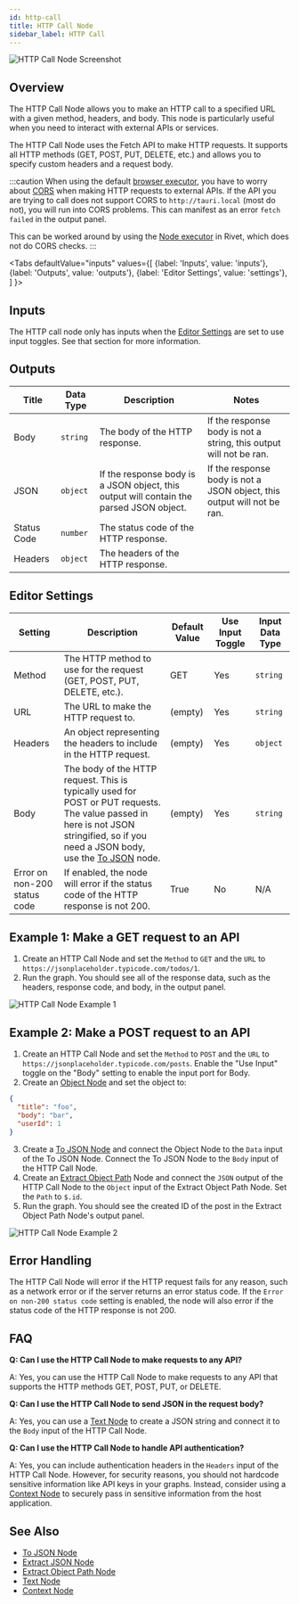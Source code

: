 ```yaml
---
id: http-call
title: HTTP Call Node
sidebar_label: HTTP Call
---
```



![HTTP Call Node Screenshot](./assets/http-call-node.png)

## Overview

The HTTP Call Node allows you to make an HTTP call to a specified URL with a given method, headers, and body. This node is particularly useful when you need to interact with external APIs or services.

The HTTP Call Node uses the Fetch API to make HTTP requests. It supports all HTTP methods (GET, POST, PUT, DELETE, etc.) and allows you to specify custom headers and a request body.

:::caution
When using the default [browser executor](../user-guide/executors.md), you have to worry about [CORS](https://developer.mozilla.org/en-US/docs/Web/HTTP/CORS) when making HTTP requests to external APIs. If the API you are trying to call does not support CORS to `http://tauri.local` (most do not), you will run into CORS problems. This can manifest as an error `fetch failed` in the output panel.

This can be worked around by using the [Node executor](../user-guide/executors.md) in Rivet, which does not do CORS checks.
:::

<Tabs
  defaultValue="inputs"
  values={[
    {label: 'Inputs', value: 'inputs'},
    {label: 'Outputs', value: 'outputs'},
    {label: 'Editor Settings', value: 'settings'},
  ]
}>

<TabItem value="inputs">

## Inputs

The HTTP call node only has inputs when the [Editor Settings](#editor-settings) are set to use input toggles. See that section for more information.

</TabItem>

<TabItem value="outputs">

## Outputs

| Title       | Data Type | Description                                                                             | Notes                                                                   |
| ----------- | --------- | --------------------------------------------------------------------------------------- | ----------------------------------------------------------------------- |
| Body        | `string`  | The body of the HTTP response.                                                          | If the response body is not a string, this output will not be ran.      |
| JSON        | `object`  | If the response body is a JSON object, this output will contain the parsed JSON object. | If the response body is not a JSON object, this output will not be ran. |
| Status Code | `number`  | The status code of the HTTP response.                                                   |                                                                         |
| Headers     | `object`  | The headers of the HTTP response.                                                       |                                                                         |

</TabItem>

<TabItem value="settings">

## Editor Settings

| Setting                      | Description                                                                                                                                                                                         | Default Value | Use Input Toggle | Input Data Type |
| ---------------------------- | --------------------------------------------------------------------------------------------------------------------------------------------------------------------------------------------------- | ------------- | ---------------- | --------------- |
| Method                       | The HTTP method to use for the request (GET, POST, PUT, DELETE, etc.).                                                                                                                              | GET           | Yes              | `string`        |
| URL                          | The URL to make the HTTP request to.                                                                                                                                                                | (empty)       | Yes              | `string`        |
| Headers                      | An object representing the headers to include in the HTTP request.                                                                                                                                  | (empty)       | Yes              | `object`        |
| Body                         | The body of the HTTP request. This is typically used for POST or PUT requests. The value passed in here is not JSON stringified, so if you need a JSON body, use the [To JSON](./to-json.mdx) node. | (empty)       | Yes              | `string`        |
| Error on non-200 status code | If enabled, the node will error if the status code of the HTTP response is not 200.                                                                                                                 | True          | No               | N/A             |

</TabItem>

</Tabs>

## Example 1: Make a GET request to an API

1. Create an HTTP Call Node and set the `Method` to `GET` and the `URL` to `https://jsonplaceholder.typicode.com/todos/1`.
2. Run the graph. You should see all of the response data, such as the headers, response code, and body, in the output panel.

![HTTP Call Node Example 1](./assets/http-call-node-example-01.png)

## Example 2: Make a POST request to an API

1. Create an HTTP Call Node and set the `Method` to `POST` and the `URL` to `https://jsonplaceholder.typicode.com/posts`. Enable the "Use Input" toggle on the "Body" setting to enable the input port for Body.
2. Create an [Object Node](./object.mdx) and set the object to:

```json
{
  "title": "foo",
  "body": "bar",
  "userId": 1
}
```

3. Create a [To JSON Node](./to-json.mdx) and connect the Object Node to the `Data` input of the To JSON Node. Connect the To JSON Node to the `Body` input of the HTTP Call Node.
4. Create an [Extract Object Path](./extract-object-path.mdx) Node and connect the `JSON` output of the HTTP Call Node to the `Object` input of the Extract Object Path Node. Set the `Path` to `$.id`.
5. Run the graph. You should see the created ID of the post in the Extract Object Path Node's output panel.

![HTTP Call Node Example 2](./assets/http-call-node-example-02.png)

## Error Handling

The HTTP Call Node will error if the HTTP request fails for any reason, such as a network error or if the server returns an error status code. If the `Error on non-200 status code` setting is enabled, the node will also error if the status code of the HTTP response is not 200.

## FAQ

**Q: Can I use the HTTP Call Node to make requests to any API?**

A: Yes, you can use the HTTP Call Node to make requests to any API that supports the HTTP methods GET, POST, PUT, or DELETE.

**Q: Can I use the HTTP Call Node to send JSON in the request body?**

A: Yes, you can use a [Text Node](./text.mdx) to create a JSON string and connect it to the `Body` input of the HTTP Call Node.

**Q: Can I use the HTTP Call Node to handle API authentication?**

A: Yes, you can include authentication headers in the `Headers` input of the HTTP Call Node. However, for security reasons, you should not hardcode sensitive information like API keys in your graphs. Instead, consider using a [Context Node](./context.mdx) to securely pass in sensitive information from the host application.

## See Also

- [To JSON Node](./to-json.mdx)
- [Extract JSON Node](./extract-json.mdx)
- [Extract Object Path Node](./extract-object-path.mdx)
- [Text Node](./text.mdx)
- [Context Node](./context.mdx)
